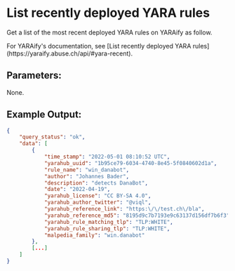 
# List recently deployed YARA rules

Get a list of the most recent deployed YARA rules on YARAify as follow.

<Callout type="info">
	For YARAify's documentation, see [List recently deployed YARA
	rules](https://yaraify.abuse.ch/api/#yara-recent).
</Callout>

## Parameters:

None.

## Example Output:

```json
{
    "query_status": "ok",
    "data": [
        {
            "time_stamp": "2022-05-01 08:10:52 UTC",
            "yarahub_uuid": "1b95ce79-6034-4740-8e45-5f0840602d1a",
            "rule_name": "win_danabot",
            "author": "Johannes Bader",
            "description": "detects DanaBot",
            "date": "2022-04-19",
            "yarahub_license": "CC BY-SA 4.0",
            "yarahub_author_twitter": "@viql",
            "yarahub_reference_link": "https:\/\/test.ch\/bla",
            "yarahub_reference_md5": "8195d9c7b7193e9c63137d156df7b6f3",
            "yarahub_rule_matching_tlp": "TLP:WHITE",
            "yarahub_rule_sharing_tlp": "TLP:WHITE",
            "malpedia_family": "win.danabot"
        },
        [...]
    ]
}
```
